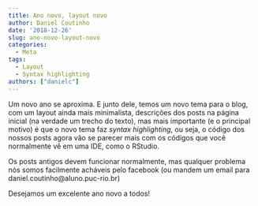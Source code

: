 ```yaml
---
title: Ano novo, layout novo
author: Daniel Coutinho
date: '2018-12-26'
slug: ano-novo-layout-novo
categories:
  - Meta
tags:
  - Layout
  - Syntax highlighting
authors: ["danielc"]
---
```


Um novo ano se aproxima. E junto dele, temos um novo tema para o blog, com um layout ainda mais minimalista, descrições dos posts na página inicial (na verdade um trecho do texto), mas mais importante (e o principal motivo) é que o novo tema faz _syntax highlighting_, ou seja, o código dos nossos posts agora vão se parecer mais com os códigos que você normalmente vê em uma IDE, como o RStudio. 

Os posts antigos devem funcionar normalmente, mas qualquer problema nós somos facilmente acháveis pelo facebook (ou mandem um email para daniel.coutinho\@aluno.puc-rio.br)

Desejamos um excelente ano novo a todos!

